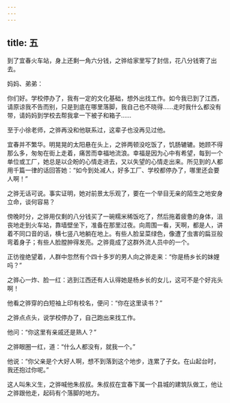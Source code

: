 ```yaml
---
---
---
```

title: 五
---



到了宜春火车站，身上还剩一角六分钱，之骅给家里写了封信，花八分钱寄了出去。

妈妈、弟弟：

你们好。学校停办了，我有一定的文化基础，想外出找工作。如今我已到了江西，请原谅我不告而别，只是到底在哪里落脚，我自己也不晓得……走时我什么都没有带，请妈妈到学校去帮我拿一下被子和箱子……

至于小徐老师，之骅再没和他联系过，这辈子也没再见过他。

宜春并不繁华。明晃晃的太阳悬在头上，之骅两顿没吃饭了，饥肠辘辘。她顾不得那么多，匆匆在街上走着，痛苦而幸福地流浪。幸福是因为心中有希望，每到一个单位或工厂，她总是以企盼的心情走进去，又以失望的心情走出来。所见到的人都用千篇一律的话回答她：“如今到处减人，好多工厂、学校都停办了，哪里还会要人啊！”

之骅无话可说。事实证明，她对前景太乐观了，要在一个举目无亲的陌生之地安身立命，谈何容易？

傍晚时分，之骅用仅剩的八分钱买了一碗糯米稀饭吃了，然后拖着疲惫的身体，沮丧地走到火车站，靠墙壁坐下，准备在那里过夜。向周围一看，天啊，都是人，讲着不同口音的话，横七竖八地躺在地上。有些人脸呈菜绿色，像遭了虫害的扁豆般弯着身子；有些人脸膛肿得发亮。之骅竟成了这群外流人员中的一个。

正彷徨绝望着，人群中忽然有个四十多岁的男人向之骅走来：“你是杨乡长的妹娌吗？”

之骅心一炸、脸一红：逃到江西还有人认得她是杨乡长的女儿，这可不是个好兆头啊！

他看之骅穿的白短袖上印有校名，便问：“你在这里读书？”

之骅点点头，说学校停办了，自己跑出来找工作。

他问：“你这里有亲戚还是熟人？”

之骅眼圈一红，道：“什么人都没有，就我一个。”

他说：“你父亲是个大好人啊，想不到落到这个地步，连累了子女。在山起台时，我还抱过你呢。”

这人叫朱义生，之骅喊他朱叔叔。朱叔叔在宜春下属一个县城的建筑队做工，他让之骅跟他走，起码有个落脚的地方。